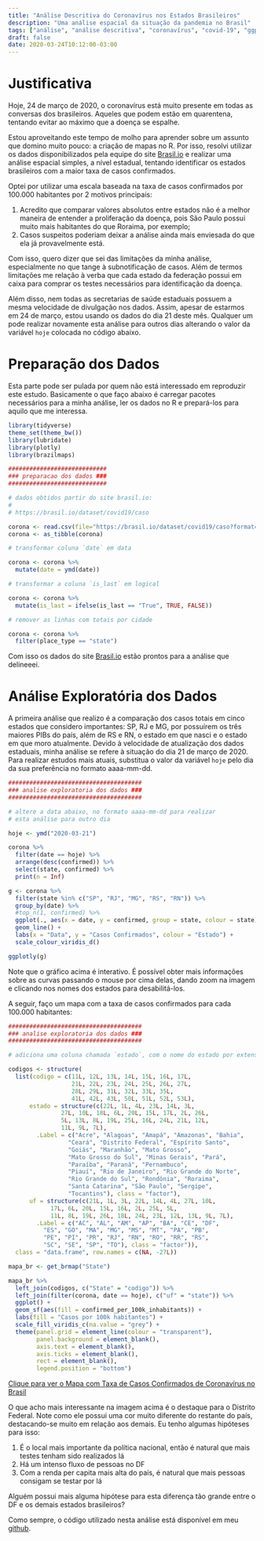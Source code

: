 ```yaml
---
title: "Análise Descritiva do Coronavírus nos Estados Brasileiros"
description: "Uma análise espacial da situação da pandemia no Brasil"
tags: ["análise", "análise descritiva", "coronavírus", "covid-19", "ggplot2", "mapas", "visualização"]
draft: false
date: 2020-03-24T10:12:00-03:00
---
```


# Justificativa

Hoje, 24 de março de 2020, o coronavírus está muito presente em todas as conversas dos brasileiros. Aqueles que podem estão em quarentena, tentando evitar ao máximo que a doença se espalhe.

Estou aproveitando este tempo de molho para aprender sobre um assunto que domino muito pouco: a criação de mapas no R. Por isso, resolvi utilizar os dados disponibilizados pela equipe do site [Brasil.io](https://brasil.io/dataset/covid19/caso) e realizar uma análise espacial simples, a nível estadual, tentando identificar os estados brasileiros com a maior taxa de casos confirmados.

Optei por utilizar uma escala baseada na taxa de casos confirmados por 100.000 habitantes por 2 motivos principais:

1. Acredito que comparar valores absolutos entre estados não é a melhor maneira de entender a proliferação da doença, pois São Paulo possui muito mais habitantes do que Roraima, por exemplo;
2. Casos suspeitos poderiam deixar a análise ainda mais enviesada do que ela já provavelmente está.

Com isso, quero dizer que sei das limitações da minha análise, especialmente no que tange à subnotificação de casos. Além de termos limitações me relação à verba que cada estado da federação possui em caixa para comprar os testes necessários para identificação da doença.

Além disso, nem todas as secretarias de saúde estaduais possuem a mesma velocidade de divulgação nos dados. Assim, apesar de estarmos em 24 de março, estou usando os dados do dia 21 deste mês. Qualquer um pode realizar novamente esta análise para outros dias alterando o valor da variável `hoje` colocada no código abaixo.

# Preparação dos Dados

Esta parte pode ser pulada por quem não está interessado em reproduzir este estudo. Basicamente o que faço abaixo é carregar pacotes necessários para a minha análise, ler os dados no R e prepará-los para aquilo que me interessa.

```r
library(tidyverse)
theme_set(theme_bw())
library(lubridate)
library(plotly)
library(brazilmaps)

############################
### preparacao dos dados ###
############################

# dados obtidos partir do site brasil.io:
# 
# https://brasil.io/dataset/covid19/caso

corona <- read.csv(file="https://brasil.io/dataset/covid19/caso?format=csv")
corona <- as_tibble(corona)

# transformar coluna `date` em data

corona <- corona %>% 
  mutate(date = ymd(date))

# transformar a coluna `is_last` em logical

corona <- corona %>% 
  mutate(is_last = ifelse(is_last == "True", TRUE, FALSE))

# remover as linhas com totais por cidade

corona <- corona %>% 
  filter(place_type == "state")
```

Com isso os dados do site [Brasil.io](https://brasil.io/dataset/covid19/caso) estão prontos para a análise que delineeei.



# Análise Exploratória dos Dados

A primeira análise que realizo é a comparação dos casos totais em cinco estados que considero importantes: SP, RJ e MG, por possuírem os três maiores PIBs do país, além de RS e RN, o estado em que nasci e o estado em que moro atualmente. Devido à velocidade de atualização dos dados estaduais, minha análise se refere à situação do dia 21 de março de 2020. Para realizar estudos mais atuais, substitua o valor da variável `hoje` pelo dia da sua preferência no formato aaaa-mm-dd.


```r
######################################
### analise exploratoria dos dados ###
######################################

# altere a data abaixo, no formato aaaa-mm-dd para realizar 
# esta análise para outro dia

hoje <- ymd("2020-03-21")

corona %>%
  filter(date == hoje) %>%
  arrange(desc(confirmed)) %>%
  select(state, confirmed) %>%
  print(n = Inf)

g <- corona %>%
  filter(state %in% c("SP", "RJ", "MG", "RS", "RN")) %>%
  group_by(date) %>%
  #top_n(1, confirmed) %>%
  ggplot(., aes(x = date, y = confirmed, group = state, colour = state)) +
  geom_line() +
  labs(x = "Data", y = "Casos Confirmados", colour = "Estado") +
  scale_colour_viridis_d()

ggplotly(g)
```

Note que o gráfico acima é interativo. É possível obter mais informações sobre as curvas passando o mouse por cima delas, dando zoom na imagem e clicando nos nomes dos estados para desabilitá-los.

A seguir, faço um mapa com a taxa de casos confirmados para cada 100.000 habitantes:


```r
######################################
### analise exploratoria dos dados ###
######################################

# adiciona uma coluna chamada `estado`, com o nome do estado por extenso

codigos <- structure(
  list(codigo = c(11L, 12L, 13L, 14L, 15L, 16L, 17L, 
                  21L, 22L, 23L, 24L, 25L, 26L, 27L, 
                  28L, 29L, 31L, 32L, 33L, 35L, 
                  41L, 42L, 43L, 50L, 51L, 52L, 53L), 
      estado = structure(c(22L, 1L, 4L, 23L, 14L, 3L, 
               27L, 10L, 18L, 6L, 20L, 15L, 17L, 2L, 26L, 
               5L, 13L, 8L, 19L, 25L, 16L, 24L, 21L, 12L, 
               11L, 9L, 7L), 
        .Label = c("Acre", "Alagoas", "Amapá", "Amazonas", "Bahia", 
                 "Ceará", "Distrito Federal", "Espírito Santo", 
                 "Goiás", "Maranhão", "Mato Grosso", 
                 "Mato Grosso do Sul", "Minas Gerais", "Pará", 
                 "Paraíba", "Paraná", "Pernambuco", 
                 "Piauí", "Rio de Janeiro", "Rio Grande do Norte", 
                 "Rio Grande do Sul", "Rondônia", "Roraima", 
                 "Santa Catarina", "São Paulo", "Sergipe", 
                 "Tocantins"), class = "factor"), 
      uf = structure(c(21L, 1L, 3L, 22L, 14L, 4L, 27L, 10L, 
            17L, 6L, 20L, 15L, 16L, 2L, 25L, 5L, 
            11L, 8L, 19L, 26L, 18L, 24L, 23L, 12L, 13L, 9L, 7L), 
        .Label = c("AC", "AL", "AM", "AP", "BA", "CE", "DF", 
          "ES", "GO", "MA", "MG", "MS", "MT", "PA", "PB", 
          "PE", "PI", "PR", "RJ", "RN", "RO", "RR", "RS", 
          "SC", "SE", "SP", "TO"), class = "factor")), 
  class = "data.frame", row.names = c(NA, -27L))
```

```r
mapa_br <- get_brmap("State")

mapa_br %>%
  left_join(codigos, c("State" = "codigo")) %>%
  left_join(filter(corona, date == hoje), c("uf" = "state")) %>%
  ggplot() +
  geom_sf(aes(fill = confirmed_per_100k_inhabitants)) +
  labs(fill = "Casos por 100k habitantes") +
  scale_fill_viridis_c(na.value = "grey") +
  theme(panel.grid = element_line(colour = "transparent"),
        panel.background = element_blank(),
        axis.text = element_blank(),
        axis.ticks = element_blank(),
        rect = element_blank(),
        legend.position = "bottom")
```

[Clique para ver o Mapa com Taxa de Casos Confirmados de Coronavírus no Brasil](/images/mapa_corona.png)

O que acho mais interessante na imagem acima é o destaque para o Distrito Federal. Note como ele possui uma cor muito diferente do restante do país, destacando-se muito em relação aos demais. Eu tenho algumas hipóteses para isso: 

1. É o local mais importante da política nacional, então é natural que mais testes tenham sido realizados lá
2. Há um intenso fluxo de pessoas no DF
3. Com a renda per capita mais alta do país, é natural que mais pessoas consigam se testar por lá

Alguém possui mais alguma hipótese para esta diferença tão grande entre o DF e os demais estados brasileiros?

Como sempre, o código utilizado nesta análise está disponível em meu [github](https://github.com/mnunes/corona).



